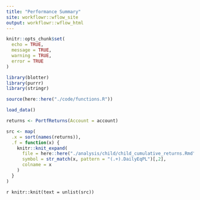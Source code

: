 ```yaml
---
title: "Performance Summary"
site: workflowr::wflow_site
output: workflowr::wflow_html
---
```


```r
knitr::opts_chunk$set(
  echo = TRUE, 
  message = TRUE, 
  warning = TRUE, 
  error = TRUE
)
```

```r
library(blotter)
library(purrr)
library(stringr)
```

```r
source(here::here("./code/functions.R"))
```

```r
load_data()
```

```r
returns <- PortfReturns(Account = account)

src <- map(
  .x = sort(names(returns)), 
  .f = function(x) {
    knitr::knit_expand(
      file = here::here("./analysis/child/child_cumulative_returns.Rmd"), 
      symbol = str_match(x, pattern = "(.+).DailyEqPL")[,2], 
      colname = x
    )
  }
)
```

`r knitr::knit(text = unlist(src))`
